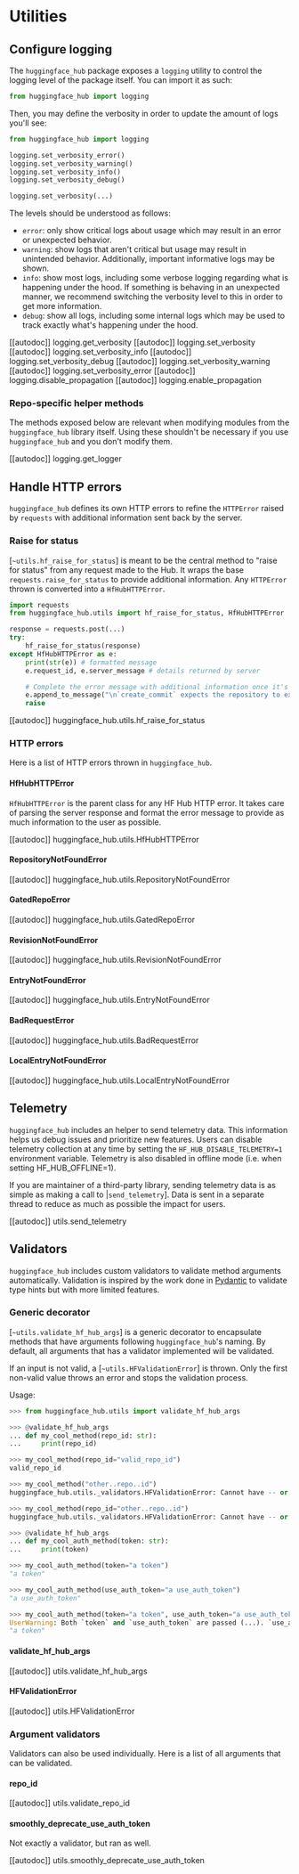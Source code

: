 # Utilities

## Configure logging

The `huggingface_hub` package exposes a `logging` utility to control the logging level of the package itself.
You can import it as such:

```py
from huggingface_hub import logging
```

Then, you may define the verbosity in order to update the amount of logs you'll see:

```python
from huggingface_hub import logging

logging.set_verbosity_error()
logging.set_verbosity_warning()
logging.set_verbosity_info()
logging.set_verbosity_debug()

logging.set_verbosity(...)
```

The levels should be understood as follows:

- `error`: only show critical logs about usage which may result in an error or unexpected behavior.
- `warning`: show logs that aren't critical but usage may result in unintended behavior.
  Additionally, important informative logs may be shown.
- `info`: show most logs, including some verbose logging regarding what is happening under the hood.
  If something is behaving in an unexpected manner, we recommend switching the verbosity level to this in order
  to get more information.
- `debug`: show all logs, including some internal logs which may be used to track exactly what's happening
  under the hood.

[[autodoc]] logging.get_verbosity
[[autodoc]] logging.set_verbosity
[[autodoc]] logging.set_verbosity_info
[[autodoc]] logging.set_verbosity_debug
[[autodoc]] logging.set_verbosity_warning
[[autodoc]] logging.set_verbosity_error
[[autodoc]] logging.disable_propagation
[[autodoc]] logging.enable_propagation

### Repo-specific helper methods

The methods exposed below are relevant when modifying modules from the `huggingface_hub` library itself.
Using these shouldn't be necessary if you use `huggingface_hub` and you don't modify them.

[[autodoc]] logging.get_logger

## Handle HTTP errors

`huggingface_hub` defines its own HTTP errors to refine the `HTTPError` raised by
`requests` with additional information sent back by the server.

### Raise for status

[`~utils.hf_raise_for_status`] is meant to be the central method to "raise for status" from any
request made to the Hub. It wraps the base `requests.raise_for_status` to provide
additional information. Any `HTTPError` thrown is converted into a `HfHubHTTPError`.

```py
import requests
from huggingface_hub.utils import hf_raise_for_status, HfHubHTTPError

response = requests.post(...)
try:
    hf_raise_for_status(response)
except HfHubHTTPError as e:
    print(str(e)) # formatted message
    e.request_id, e.server_message # details returned by server

    # Complete the error message with additional information once it's raised
    e.append_to_message("\n`create_commit` expects the repository to exist.")
    raise
```

[[autodoc]] huggingface_hub.utils.hf_raise_for_status

### HTTP errors

Here is a list of HTTP errors thrown in `huggingface_hub`.

#### HfHubHTTPError

`HfHubHTTPError` is the parent class for any HF Hub HTTP error. It takes care of parsing
the server response and format the error message to provide as much information to the
user as possible.

[[autodoc]] huggingface_hub.utils.HfHubHTTPError

#### RepositoryNotFoundError

[[autodoc]] huggingface_hub.utils.RepositoryNotFoundError

#### GatedRepoError

[[autodoc]] huggingface_hub.utils.GatedRepoError

#### RevisionNotFoundError

[[autodoc]] huggingface_hub.utils.RevisionNotFoundError

#### EntryNotFoundError

[[autodoc]] huggingface_hub.utils.EntryNotFoundError

#### BadRequestError

[[autodoc]] huggingface_hub.utils.BadRequestError

#### LocalEntryNotFoundError

[[autodoc]] huggingface_hub.utils.LocalEntryNotFoundError

## Telemetry

`huggingface_hub` includes an helper to send telemetry data. This information helps us debug issues and prioritize new features.
Users can disable telemetry collection at any time by setting the `HF_HUB_DISABLE_TELEMETRY=1` environment variable.
Telemetry is also disabled in offline mode (i.e. when setting HF_HUB_OFFLINE=1).

If you are maintainer of a third-party library, sending telemetry data is as simple as making a call to |`send_telemetry`].
Data is sent in a separate thread to reduce as much as possible the impact for users.

[[autodoc]] utils.send_telemetry


## Validators

`huggingface_hub` includes custom validators to validate method arguments automatically.
Validation is inspired by the work done in [Pydantic](https://pydantic-docs.helpmanual.io/)
to validate type hints but with more limited features.

### Generic decorator

[`~utils.validate_hf_hub_args`] is a generic decorator to encapsulate
methods that have arguments following `huggingface_hub`'s naming. By default, all
arguments that has a validator implemented will be validated.

If an input is not valid, a [`~utils.HFValidationError`] is thrown. Only
the first non-valid value throws an error and stops the validation process.

Usage:

```py
>>> from huggingface_hub.utils import validate_hf_hub_args

>>> @validate_hf_hub_args
... def my_cool_method(repo_id: str):
...     print(repo_id)

>>> my_cool_method(repo_id="valid_repo_id")
valid_repo_id

>>> my_cool_method("other..repo..id")
huggingface_hub.utils._validators.HFValidationError: Cannot have -- or .. in repo_id: 'other..repo..id'.

>>> my_cool_method(repo_id="other..repo..id")
huggingface_hub.utils._validators.HFValidationError: Cannot have -- or .. in repo_id: 'other..repo..id'.

>>> @validate_hf_hub_args
... def my_cool_auth_method(token: str):
...     print(token)

>>> my_cool_auth_method(token="a token")
"a token"

>>> my_cool_auth_method(use_auth_token="a use_auth_token")
"a use_auth_token"

>>> my_cool_auth_method(token="a token", use_auth_token="a use_auth_token")
UserWarning: Both `token` and `use_auth_token` are passed (...). `use_auth_token` value will be ignored.
"a token"
```

#### validate_hf_hub_args

[[autodoc]] utils.validate_hf_hub_args

#### HFValidationError

[[autodoc]] utils.HFValidationError

### Argument validators

Validators can also be used individually. Here is a list of all arguments that can be
validated.

#### repo_id

[[autodoc]] utils.validate_repo_id

#### smoothly_deprecate_use_auth_token

Not exactly a validator, but ran as well.

[[autodoc]] utils.smoothly_deprecate_use_auth_token
